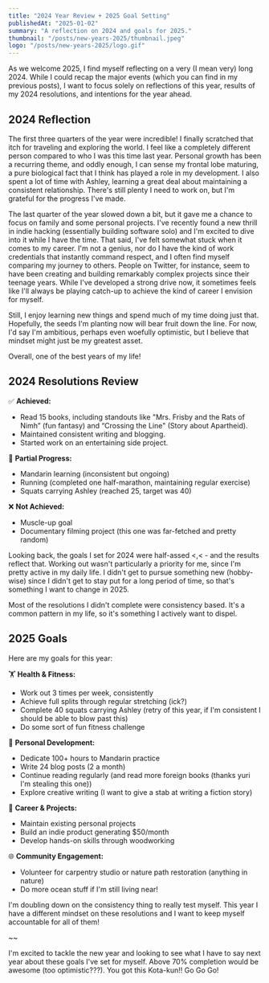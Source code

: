 ```yaml
---
title: "2024 Year Review + 2025 Goal Setting"
publishedAt: "2025-01-02"
summary: "A reflection on 2024 and goals for 2025."
thumbnail: "/posts/new-years-2025/thumbnail.jpeg"
logo: "/posts/new-years-2025/logo.gif"
---
```


<HeroImage
  src="/posts/new-years-2025/thumbnail.jpeg"
  alt="Filby the rabbit looking across the kingdom"
  caption="Filby the rabbit looking across the kingdom"
/>

As we welcome 2025, I find myself reflecting on a very (I mean very) long 2024. While I could recap the major events (which you can find in my previous posts), I want to focus solely on reflections of this year, results of my 2024 resolutions, and intentions for the year ahead.

## 2024 Reflection

The first three quarters of the year were incredible! I finally scratched that itch for traveling and exploring the world. I feel like a completely different person compared to who I was this time last year. Personal growth has been a recurring theme, and oddly enough, I can sense my frontal lobe maturing, a pure biological fact that I think has played a role in my development. I also spent a lot of time with Ashley, learning a great deal about maintaining a consistent relationship. There's still plenty I need to work on, but I'm grateful for the progress I've made.

The last quarter of the year slowed down a bit, but it gave me a chance to focus on family and some personal projects. I've recently found a new thrill in indie hacking (essentially building software solo) and I'm excited to dive into it while I have the time. That said, I've felt somewhat stuck when it comes to my career. I'm not a genius, nor do I have the kind of work credentials that instantly command respect, and I often find myself comparing my journey to others. People on Twitter, for instance, seem to have been creating and building remarkably complex projects since their teenage years. While I've developed a strong drive now, it sometimes feels like I'll always be playing catch-up to achieve the kind of career I envision for myself.

Still, I enjoy learning new things and spend much of my time doing just that. Hopefully, the seeds I'm planting now will bear fruit down the line. For now, I'd say I'm ambitious, perhaps even woefully optimistic, but I believe that mindset might just be my greatest asset.

Overall, one of the best years of my life! 

## 2024 Resolutions Review

✅ **Achieved:** 
- Read 15 books, including standouts like "Mrs. Frisby and the Rats of Nimh” (fun fantasy) and “Crossing the Line" (Story about Apartheid).
- Maintained consistent writing and blogging.
- Started work on an entertaining side project.

🚧 **Partial Progress:** 
- Mandarin learning (inconsistent but ongoing)
- Running (completed one half-marathon, maintaining regular exercise) 
- Squats carrying Ashley (reached 25, target was 40) 

❌ **Not Achieved:** 
- Muscle-up goal 
- Documentary filming project (this one was far-fetched and pretty random)

Looking back, the goals I set for 2024 were half-assed \<,\< - and the results reflect that. Working out wasn't particularly a priority for me, since I'm pretty active in my daily life. I didn't get to pursue something new (hobby-wise) since I didn't get to stay put for a long period of time, so that's something I want to change in 2025.

Most of the resolutions I didn't complete were consistency based. It's a common pattern in my life, so it's something I actively want to dispel. 

## 2025 Goals

Here are my goals for this year:

🏋️ **Health & Fitness:**
- Work out 3 times per week, consistently 
- Achieve full splits through regular stretching (ick?)
- Complete 40 squats carrying Ashley (retry of this year, if I'm consistent I should be able to blow past this)
- Do some sort of fun fitness challenge

💪 **Personal Development:**
- Dedicate 100+ hours to Mandarin practice 
- Write 24 blog posts (2 a month)
- Continue reading regularly (and read more foreign books (thanks yuri I'm stealing this one))
- Explore creative writing (I want to give a stab at writing a fiction story)

🏢 **Career & Projects:**
- Maintain existing personal projects 
- Build an indie product generating $50/month 
- Develop hands-on skills through woodworking

🌐 **Community Engagement:**
-  Volunteer for carpentry studio or nature path restoration (anything in nature)
- Do more ocean stuff if I'm still living near!

I'm doubling down on the consistency thing to really test myself. This year I have a different mindset on these resolutions and I want to keep myself accountable for all of them!

~~

I'm excited to tackle the new year and looking to see what I have to say next year about these goals I've set for myself. Above 70% completion would be awesome (too optimistic???). You got this Kota-kun!! Go Go Go!